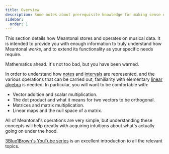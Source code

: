 ```yaml
---
title: Overview
description: Some notes about prerequisite knowledge for making sense of Meantonal's nuts and bolts
sidebar:
  order: 1
---
```



This section details how Meantonal stores and operates on musical data. It is intended to provide you with enough information to truly understand how Meantonal *works*, and to extend its functionality as your specific needs require.

<Aside type="danger" title="Danger">

Mathematics ahead. It's not too bad, but you have been warned.

</Aside>

In order to understand how [notes](../notes) and [intervals](../intervals) are represented, and the various operations that can be carried out, familiarity with elementary [linear algebra](https://en.wikipedia.org/wiki/Linear_algebra) is needed. In particular, you will want to be comfortable with:

- Vector addition and scalar multiplication.
- The dot product and what it means for two vectors to be orthogonal.
- Matrices and matrix multiplication.
- Linear maps and the null space of a matrix.

All of Meantonal's operations are very simple, but understanding these concepts will help greatly with acquiring intuitions about what's actually going on under the hood.

[3Blue1Brown's YouTube series](https://www.youtube.com/watch?v=fNk_zzaMoSs&list=PLZHQObOWTQDPD3MizzM2xVFitgF8hE_ab) is an excellent introduction to all the relevant topics.
